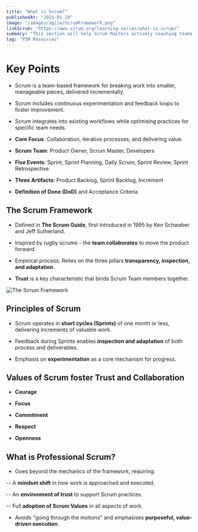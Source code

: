 ```yaml
---
title: "What is Scrum?"
publishedAt: "2025-01-29"
image: "/images/agile/ScrumFramework.png"
linkScrum: "https://www.scrum.org/learning-series/what-is-scrum/"
summary: "This section will help Scrum Masters actively coaching teams."
tag: "PSM Resources"
---
```


# Key Points

* Scrum is a team-based framework for breaking work into smaller, manageable pieces, delivered incrementally.

* Scrum includes continuous experimentation and feedback loops to foster improvement.

* Scrum integrates into existing workflows while optimising practices for specific team needs.

* **Core Focus**: Collaboration, iterative processes, and delivering value.

- **Scrum Team**: Product Owner, Scrum Master, Developers

- **Five Events**: Sprint, Sprint Planning, Daily Scrum, Sprint Review, Sprint Retrospective

- **Three Artifacts**: Product Backlog, Sprint Backlog, Increment

- **Definition of Done (DoD)** and Acceptance Criteria

## The Scrum Framework

- Defined in **The Scrum Guide**, first introduced in 1995 by Ken Schwaber and Jeff Sutherland.

- Inspired by rugby scrums - the **team collaborates** to move the product forward.

- Empirical process: Relies on the three pillars **transparency, inspection, and adaptation**.

- **Trust** is a key characteristic that binds Scrum Team members together.

![The Scrum Framework](/images/agile/ScrumFramework.png)

## Principles of Scrum

- Scrum operates in **short cycles (Sprints)** of one month or less, delivering increments of valuable work.

- Feedback during Sprints enables **inspection and adaptation** of both process and deliverables.

- Emphasis on **experimentation** as a core mechanism for progress.

## Values of Scrum foster Trust and Collaboration

- **Courage**

- **Focus**

- **Commitment**

- **Respect** 

- **Openness**

## What is Professional Scrum?

- Goes beyond the mechanics of the framework, requiring:

-- A **mindset shift** in how work is approached and executed.

-- An **environment of trust** to support Scrum practices.

-- Full **adoption of Scrum Values** in all aspects of work.

- Avoids "going through the motions" and emphasises **purposeful, value-driven execution**.




